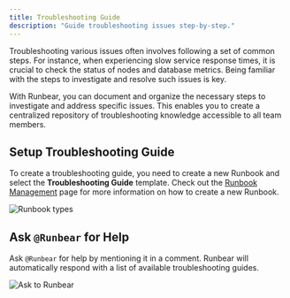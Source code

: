```yaml
---
title: Troubleshooting Guide
description: "Guide troubleshooting issues step-by-step."
---
```


Troubleshooting various issues often involves following a set of common steps. For instance, when experiencing slow service response times, it is crucial to check the status of nodes and database metrics. Being familiar with the steps to investigate and resolve such issues is key.

With Runbear, you can document and organize the necessary steps to investigate and address specific issues. This enables you to create a centralized repository of troubleshooting knowledge accessible to all team members.

## Setup Troubleshooting Guide

To create a troubleshooting guide, you need to create a new Runbook and select the **Troubleshooting Guide** template. Check out the [Runbook Management](/runbook-management/) page for more information on how to create a new Runbook.

![Runbook types](./images/screenshot-runbook-types.png)

## Ask `@Runbear` for Help

Ask `@Runbear` for help by mentioning it in a comment. Runbear will automatically respond with a list of available troubleshooting guides.

![Ask to Runbear](/images/screenshot-ask-runbear-directly.png)
